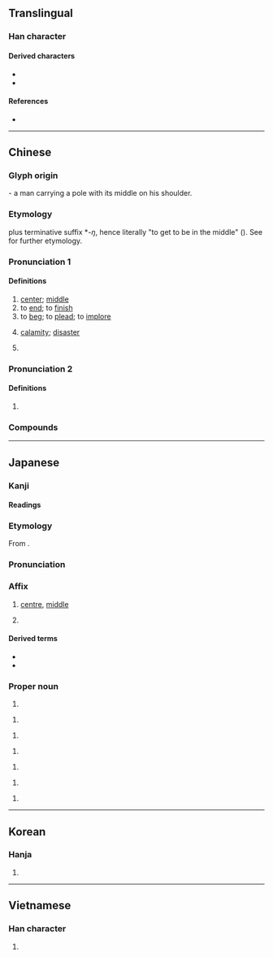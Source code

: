 {{also|中}}
{{character info}}
==Translingual==

===Han character===
{{Han char|rn=37|rad=大|as=02|sn=5|four=50030|canj=LBK|ids=⿻冂大,⿻𠀃人}}

====Derived characters====
* {{l|mul|[[佒]], [[坱]], [[抰]], [[咉]], [[岟]], [[泱]], [[㹧]], [[怏]], [[姎]], [[柍]], [[殃]], [[映]], [[胦]], [[炴]], [[眏]], [[䄃]], [[秧]], [[䘧]], [[紻]], [[軮]], [[詇]], [[𧲱]], [[鉠]] ([[𫓭]]), [[鞅]], [[䬬]], [[駚]] ([[𩧫]]), [[䱀]]}}
* {{l|mul|[[㿮]], [[䒋]], [[英]], [[䇦]], [[雵]], [[𦁾]], [[㼜]], [[盎]], [[𩢥]], [[鴦]] ([[鸯]])}}

====References====
* {{Han ref|kx=0249.050|dkj=05840|dj=0508.030|hdz=10524.060|uh=592E|ud=22830|bh=A5A1|bd=42401}}

----

==Chinese==
{{zh-forms}}

===Glyph origin===
{{Han etym}}
{{Han compound|ls=ic|大|冂|t1=man|t2=pole}} - a man carrying a pole with its middle on his shoulder.

===Etymology===
{{och-l|於|tr=ʔa}} plus terminative suffix *''-ŋ'', hence literally "to get to be in the middle" ({{zh-ref|Schuessler, 2007}}). See {{och-l|於|tr=ʔa}} for further etymology.

===Pronunciation 1===
{{zh-pron
|m=yāng
|c=joeng1
|h=pfs=yông/ông
|h_note=yông - literary; ông - vernacular (limited, e.g. {{zh-l|*中央}})
|md=iŏng
|mn=xm,qz,tw:iong/xm,zz,tw:iang/ng
|mn_note=iong - literary; iang - literary (all sense in Zhangzhou, “to beg” in Xiamen and mainstream Taiwanese); ng - vernacular (limited, e.g. {{zh-l|*中央}})
|mn-t=iang1
|mc=y
|oc=y
|cat=n,a,v,pn
}}

====Definitions====
{{zh-hanzi}}

# [[center]]; [[middle]]
# to [[end]]; to [[finish]]
# to [[beg]]; to [[plead]]; to [[implore]]
# {{zh-alt-lb|殃}} [[calamity]]; [[disaster]]
# {{surname|zh}}

===Pronunciation 2===
{{zh-pron
|m=yīng
|cat=a
}}

====Definitions====
{{zh-hanzi}}

# {{zh-o}}{{zh-only|央央}}

===Compounds===
{{zh-der|央告|央行|央求|央托|中央|公央婆|念央兒|中央大學|央人|央煩|央中|央及|央人作伐|中央銀行|中央集權|央浼|中央黨部|中央山脈|央帶|央靠|央請|央浼營幹|央央戧戧|央央|央厄|央元音|央託|夜未央|央央插插|央媒|央戧|中央政府|死告活央|未央宮|投央|無央|未央|東央西告|震央|長樂未央|央塔克}}

----

==Japanese==

===Kanji===
{{ja-kanji|grade=3|rs=大02}}

====Readings====
{{ja-readings
|goon=おう, よう
|kanon=よう, えい
|kun=なか-ば
}}

===Etymology===
{{ja-kanjitab|おう|yomi=on}}
From {{der|ja|ltc|sort=おう|-}} {{ltc-l|央}}.

===Pronunciation===
{{ja-pron|おう|y=on}}

===Affix===
{{ja-pos|affix|おう|hhira=あう}}

# [[centre]], [[middle]]
# {{lb|ja|US}} {{short for|ja|央州|t={{place|ja|t=Oregon|state|c/USA}}}}

====Derived terms====
{{der-top}}
* {{ja-r|震央|しんおう}}
* {{ja-r|中央|ちゅうおう}}
{{der-bottom}}

===Proper noun===
{{ja-pos|proper|あたる}}
# {{given name|ja|male|sort=あたる}}
{{ja-pos|proper|おう}}
# {{given name|ja|male|sort=おう}}
{{ja-pos|proper|とおる}}
# {{given name|ja|male|sort=とおる}}
{{ja-pos|proper|なかば}}
# {{given name|ja|male|sort=なかば}}
{{ja-pos|proper|ひさし}}
# {{given name|ja|male|sort=ひさし}}
{{ja-pos|proper|ひろし}}
# {{given name|ja|male|sort=ひろし}}
{{ja-pos|proper|よう}}
# {{given name|ja|male|sort=よう}}

----

==Korean==

===Hanja===
{{ko-hanja|hangeul=앙|rv=ang|mr=ang}}

# {{rfdef|ko|sort=大02}}

----

==Vietnamese==

===Han character===
{{vi-readings|reading=ương, trân|rs=大02}}

# {{rfdef|vi|sort=大02}}